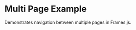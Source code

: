 
# Multi Page Example

<StackblitzLink
  entrypointFile="app/examples/multi-page/page.tsx"
  browserPath="/examples/multi-page"
/>

Demonstrates navigation between multiple pages in Frames.js.
